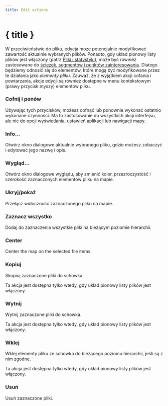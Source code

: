 ```yaml
---
title: Edit actions
---
```


<script lang="ts">
</script>

# { title }

W przeciwieństwie do pliku, edycja może potencjalnie modyfikować zawartość aktualnie wybranych plików.
Ponadto, gdy układ pionowy listy plików jest włączony (patrz [Pliki i statystyki](../files-and-stats)), może być również zastosowane do [ścieżek, segmentów i punktów zainteresowania](../gpx).
Dlatego będziemy odnosić się do elementów, które mogą być modyfikowane przez te działania jako _elementy pliku_.
Zauważ, że z wyjątkiem akcji cofania i powtarzania, akcje edycji są również dostępne w menu kontekstowym (prawy przycisk myszy) elementów pliku.

### <Undo2 size="16" class="inline-block" style="margin-bottom: 2px" /><Redo2 size="16" class="inline-block" style="margin-bottom: 2px" /> Cofnij i ponów

Używając tych przycisków, możesz cofnąć lub ponownie wykonać ostatnio wykonane czynności.
Ma to zastosowanie do wszystkich akcji interfejsu, ale nie do opcji wyświetlania, ustawień aplikacji lub nawigacji mapy.

### <Info size="16" class="inline-block" style="margin-bottom: 2px" /> Info...

Otwórz okno dialogowe aktualnie wybranego pliku, gdzie możesz zobaczyć i edytować jego nazwę i opis.

### <PaintBucket size="16" class="inline-block" style="margin-bottom: 2px" /> Wygląd...

Otwórz okno dialogowe wyglądu, aby zmienić kolor, przezroczystość i szerokość zaznaczonych elementów pliku na mapie.

### <EyeOff size="16" class="inline-block" style="margin-bottom: 2px" /> Ukryj/pokaż

Przełącz widoczność zaznaczonego pliku na mapie.

### <FileStack size="16" class="inline-block" style="margin-bottom: 2px" /> Zaznacz wszystko

Dodaj do zaznaczenia wszystkie pliki na bieżącym poziomie hierarchii.

### <Maximize size="16" class="inline-block" style="margin-bottom: 2px" /> Center

Center the map on the selected file items.

### <ClipboardCopy size="16" class="inline-block" style="margin-bottom: 2px" /> Kopiuj

Skopiuj zaznaczone pliki do schowka.

<DocsNote>

Ta akcja jest dostępna tylko wtedy, gdy układ pionowy listy plików jest włączony.

</DocsNote>

### <Scissors size="16" class="inline-block" style="margin-bottom: 2px" /> Wytnij

Wytnij zaznaczone pliki do schowka.

<DocsNote>

Ta akcja jest dostępna tylko wtedy, gdy układ pionowy listy plików jest włączony.

</DocsNote>

### <ClipboardPaste size="16" class="inline-block" style="margin-bottom: 2px" /> Wklej

Wklej elementy pliku ze schowka do bieżącego poziomu hierarchii, jeśli są z nim zgodne.

<DocsNote>

Ta akcja jest dostępna tylko wtedy, gdy układ pionowy listy plików jest włączony.

</DocsNote>

### <Trash2 size="16" class="inline-block" style="margin-bottom: 2px" /> Usuń

Usuń zaznaczone pliki.
